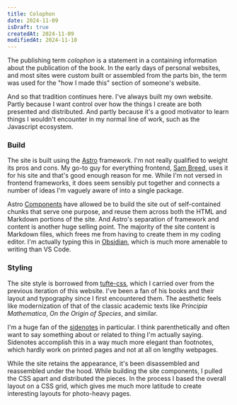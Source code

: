 ```yaml
---
title: Colophon
date: 2024-11-09
isDraft: true
createdAt: 2024-11-09
modifiedAt: 2024-11-10
---
```


The publishing term *colophon* is a statement in a containing information about the publication of the book.  In the early days of personal websites, and most sites were custom built or assembled from the parts bin, the term was used for the "how I made this" section of someone's website.  

And so that tradition continues here.  I've always built my own website.  Partly because I want control over how the things I create are both presented and distributed.  And partly because it's a good motivator to learn things I wouldn't encounter in my normal line of work, such as the Javascript ecosystem.

### Build

The site is built using the [Astro](https://astro.build/) framework.  I'm not really qualified to weight its pros and cons.  My go-to guy for everything frontend, [Sam Breed](https://sambreed.dev/), uses it for his site and that's good enough reason for me.  While I'm not versed in frontend frameworks, it does seem sensibly put together and connects a number of ideas I'm vaguely aware of into a single package.

Astro [Components](https://docs.astro.build/en/basics/astro-components/) have allowed be to build the site out of self-contained chunks that serve one purpose, and reuse them across both the HTML and Markdown portions of the site.  And Astro's separation of framework and content is another huge selling point.  The majority of the site content is Markdown files, which frees me from having to create them in my coding editor.  I'm actually typing this in [Obsidian](https://obsidian.md/), which is much more amenable to writing than VS Code.

### Styling

The site style is borrowed from [tufte-css](https://edwardtufte.github.io/tufte-css/), which I carried over from the previous iteration of this website.  I've been a fan of his books and their layout and typography since I first encountered them.  The aesthetic feels like modernization of that of the classic academic texts like *Principia Mathematica*, *On the Origin of Species*, and similar.

I'm a huge fan of the [sidenotes](https://edwardtufte.github.io/tufte-css/#sidenotes) in particular.  I think parenthetically and often want to say something about or related to thing I'm actually saying.  Sidenotes accomplish this in a way much more elegant than footnotes, which hardly work on printed pages and not at all on lengthy webpages.

While the site retains the appearance, it's been disassembled and reassembled under the hood.  While building the site components, I pulled the CSS apart and distributed the pieces.  In the process I based the overall layout on a CSS grid, which gives me much more latitude to create interesting layouts for photo-heavy pages.
